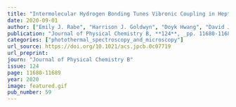 ```yaml
---
title: "Intermolecular Hydrogen Bonding Tunes Vibronic Coupling in Heptazine Complexes"
date: 2020-09-01
author: ["Emily J. Rabe", "Harrison J. Goldwyn", "Doyk Hwang", "David J. Masiello", "Cody W. Schlenker"]
publication: "Journal of Physical Chemistry B, **124**, _pp. 11680-11689_ (2020)."
categories: ["photothermal_spectroscopy_and_microscopy"]
url_source: https://doi.org/10.1021/acs.jpcb.0c07719
url_preprint: 
journ: "Journal of Physical Chemistry B"
issue: 124
page: 11680-11689
year: 2020
image: featured.gif
pub_number: 59
---
```

